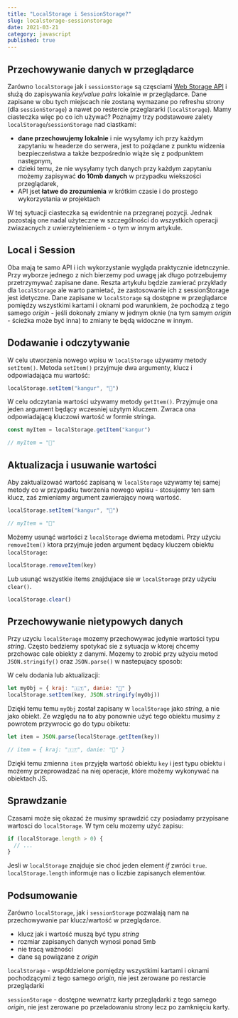 ```yaml
---
title: "LocalStorage i SessionStorage?"
slug: localstorage-sessionstorage
date: 2021-03-21
category: javascript
published: true
---
```


## Przechowywanie danych w przeglądarce

Zarówno `localStorage` jak i `sessionStorage` są częsciami [Web Storage API](https://developer.mozilla.org/en-US/docs/Web/API/Web_Storage_API) i służą do zapisywania _key/value pairs_ lokalnie w przeglądarce. Dane zapisane w obu tych miejscach nie zostaną wymazane po refreshu strony (dla `sessionStorage`) a nawet po restercie przeglararki (`localStorage`). Mamy ciasteczka więc po co ich używać? Poznajmy trzy podstawowe zalety `localStorage`/`sessionStorage` nad ciastkami:

- **dane przechowujemy lokalnie** i nie wysyłamy ich przy każdym zapytaniu w headerze do serwera, jest to pożądane z punktu widzenia bezpieczeństwa a także bezpośrednio wiąże się z podpunktem następnym,
- dzieki temu, że nie wysyłamy tych danych przy każdym zapytaniu możemy zapisywać **do 10mb danych** w przypadku wiekszości przeglądarek,
- API jset **łatwe do zrozumienia** w krótkim czasie i do prostego wykorzystania w projektach

W tej sytuacji ciasteczka są ewidentnie na przegranej pozycji. Jednak pozostają one nadal użyteczne w szczególności do wszystkich operacji zwiazacnych z uwierzytelnieniem - o tym w innym artykule.

## Local i Session

Oba mają te samo API i ich wykorzystanie wygląda praktycznie idetnczynie. Przy wyborze jednego z nich bierzemy pod uwagę jak długo potrzebujemy przetrzymywać zapisane dane. Reszta artykułu będzie zawierać przykłady dla `localStorage` ale warto pamietać, że zastosowanie ich z sessionStorage jest idetyczne. Dane zapisane w `localStorage` są dostępne w przeglądarce pomiędzy wszystkimi kartami i oknami pod warunkiem, że pochodzą z tego samego _origin_ - jeśli dokonały zmiany w jednym oknie (na tym samym _origin_ - ścieżka może być inna) to zmiany te będą widoczne w innym.

## Dodawanie i odczytywanie

W celu utworzenia nowego wpisu w `localStorage` używamy metody `setItem()`. Metoda `setItem()` przyjmuje dwa argumenty, klucz i odpowiadająca mu wartość:

```javascript
localStorage.setItem("kangur", "🦘")
```

W celu odczytania wartości używamy metody `getItem()`. Przyjmuje ona jeden argument będący wczesniej użytym kluczem. Zwraca ona odpowiadającą kluczowi wartość w formie stringa.

```javascript
const myItem = localStorage.getItem("kangur")

// myItem = "🦘"
```

## Aktualizacja i usuwanie wartości

Aby zaktualizować wartość zapisaną w `localStorage` uzywamy tej samej metody co w przypadku tworzenia nowego wpisu - stosujemy ten sam klucz, zaś zmieniamy argument zawierający nową wartość.

```javascript
localStorage.setItem("kangur", "🐼")

// myItem = "🐼"
```

Możemy usunąć wartości z `localStorage` dwiema metodami. Przy użyciu `removeItem()` ktora przyjmuje jeden argument będacy kluczem obiektu `localStorage`:

```javascript
localStorage.removeItem(key)
```

Lub usunąć wszystkie items znajdujace sie w `localStorage` przy użyciu `clear()`.

```javascript
localStorage.clear()
```

## Przechowywanie nietypowych danych

Przy uzyciu `localStorage` mozemy przechowywac jedynie wartości typu _string_. Często bedziemy spotykać sie z sytuacja w ktorej chcemy przchowac cale obiekty z danymi. Mozemy to zrobić przy użyciu metod `JSON.stringify()` oraz `JSON.parse()` w nastepujacy sposob:

W celu dodania lub aktualizacji:

```javascript
let myObj = { kraj: "🇮🇹", danie: "🍕" }
localStorage.setItem(key, JSON.stringify(myObj))
```

Dzięki temu temu `myObj` został zapisany w `localStorage` jako _string_, a nie jako obiekt. Ze względu na to aby ponownie użyć tego obiektu musimy z powrotem przywrocic go do typu obiketu:

```javascript
let item = JSON.parse(localStorage.getItem(key))

// item = { kraj: "🇮🇹", danie: "🍕" }
```

Dzięki temu zmienna `item` przyjęła wartość obiektu `key` i jest typu obiektu i możemy przeprowadzać na niej operacje, które możemy wykonywać na obiektach JS.

## Sprawdzanie

Czasami może się okazać że musimy sprawdzić czy posiadamy przypisane wartosci do `localStorage`. W tym celu mozemy użyć zapisu:

```javascript
if (localStorage.length > 0) {
  // ...
}
```

Jesli w `localStorage` znajduje sie choć jeden element _if_ zwróci `true`. `localStorage.length` informuje nas o liczbie zapisanych elementów.

## Podsumowanie

Zarówno `localStorage`, jak i `sessionStorage` pozwalają nam na przechowywanie par klucz/wartość w przeglądarce.

- klucz jak i wartość muszą być typu _string_
- rozmiar zapisanych danych wynosi ponad 5mb
- nie tracą ważności
- dane są powiązane z _origin_

`localStorage` - współdzielone pomiędzy wszystkimi kartami i oknami pochodzącymi z tego samego _origin_, nie jest zerowane po restarcie przeglądarki

`sessionStorage` - dostępne wewnatrz karty przeglądarki z tego samego _origin_, nie jest zerowane po przeładowaniu strony lecz po zamknięciu karty.
